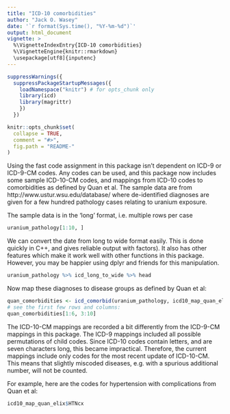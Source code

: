 ```yaml
---
title: "ICD-10 comorbidities"
author: "Jack O. Wasey"
date: '`r format(Sys.time(), "%Y-%m-%d")`'
output: html_document
vignette: >
  %\VignetteIndexEntry{ICD-10 comorbidities}
  %\VignetteEngine{knitr::rmarkdown}
  \usepackage[utf8]{inputenc}
---
```

<!--
Copyright (C) 2014 - 2016  Jack O. Wasey

This file is part of icd.

icd is free software: you can redistribute it and/or modify
it under the terms of the GNU General Public License as published by
the Free Software Foundation, either version 3 of the License, or
(at your option) any later version.

icd is distributed in the hope that it will be useful,
but WITHOUT ANY WARRANTY; without even the implied warranty of
MERCHANTABILITY or FITNESS FOR A PARTICULAR PURPOSE. See the
GNU General Public License for more details.

You should have received a copy of the GNU General Public License
along with icd. If not, see <http:#www.gnu.org/licenses/>.
-->



```r

suppressWarnings({
  suppressPackageStartupMessages({
    loadNamespace("knitr") # for opts_chunk only
    library(icd)
    library(magrittr)
    })
  })

knitr::opts_chunk$set(
  collapse = TRUE,
  comment = "#>",
  fig.path = "README-"
)

```

Using the fast code assignment in this package isn't dependent on ICD-9 or ICD-9-CM codes. Any codes can be used, and this package now includes some sample ICD-10-CM codes, and mappings from ICD-10 codes to comorbidities as defined by Quan et al. The sample data are from http://www.ustur.wsu.edu/database/ where de-identified diagnoses are given for a few hundred pathology cases relating to uranium exposure.

The sample data is in the 'long' format, i.e. multiple rows per case

```r
uranium_pathology[1:10, ]
```

We can convert the date from long to wide format easily. This is done quickly in C++, and gives reliable output with factors). It also has other features which make it work well with other functions in this package. However, you may be happier using dplyr and friends for this manipulation.

```r
uranium_pathology %>% icd_long_to_wide %>% head
```

Now map these diagnoses to disease groups as defined by Quan et al:
```r
quan_comorbidities <- icd_comorbid(uranium_pathology, icd10_map_quan_elix)
# see the first few rows and columns:
quan_comorbidities[1:6, 3:10]
```

The ICD-10-CM mappings are recorded a bit differently from the ICD-9-CM mappings in this package. The ICD-9 mappings included all possible permutations of child codes. Since ICD-10 codes contain letters, and are seven characters long, this became impractical. Therefore, the current mappings include only codes for the most recent update of ICD-10-CM. This means that slightly miscoded diseases, e.g. with a spurious additional number, will not be counted.

For example, here are the codes for hypertension with complications from Quan et al:
```r
icd10_map_quan_elix$HTNcx
```
